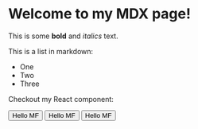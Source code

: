 
# Welcome to my MDX page!
 
This is some **bold** and _italics_ text.
 
This is a list in markdown:
 
- One
- Two
- Three
 
Checkout my React component:

<Button className='underline'>Hello MF</Button>
<Button className='underline'>Hello MF</Button>
<Button className='underline'>Hello MF</Button>